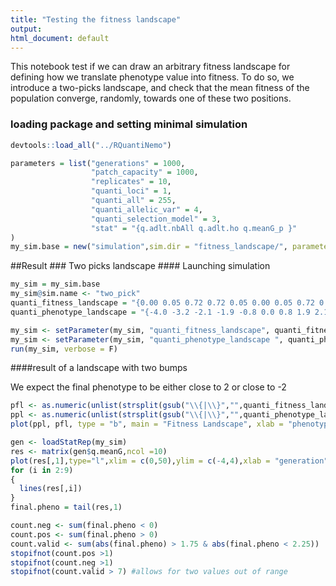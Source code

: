 ```yaml
---
title: "Testing the fitness landscape"
output:
html_document: default
---
```


This notebook test if we can draw an arbitrary fitness landscape for defining how we translate phenotype value into fitness. To do so, we introduce a two-picks landscape, and check that the mean fitness of the population converge, randomly, towards one of these two positions. 

### loading package and setting minimal simulation
```r
devtools::load_all("../RQuantiNemo")
```


```r
parameters = list("generations" = 1000,
                  "patch_capacity" = 1000,
                  "replicates" = 10,
                  "quanti_loci" = 1,
                  "quanti_all" = 255,
                  "quanti_allelic_var" = 4,
                  "quanti_selection_model" = 3,
                  "stat" = "{q.adlt.nbAll q.adlt.ho q.meanG_p }"
)
my_sim.base = new("simulation",sim.dir = "fitness_landscape/", parameters = parameters)
```


##Result
### Two picks landscape
#### Launching simulation
```r
my_sim = my_sim.base
my_sim@sim.name <- "two_pick"
quanti_fitness_landscape = "{0.00 0.05 0.72 0.72 0.05 0.00 0.05 0.72 0.72 0.05 0.00}"
quanti_phenotype_landscape = "{-4.0 -3.2 -2.1 -1.9 -0.8 0.0 0.8 1.9 2.1 3.2 4.0}"

my_sim <- setParameter(my_sim, "quanti_fitness_landscape", quanti_fitness_landscape)
my_sim <- setParameter(my_sim, "quanti_phenotype_landscape ", quanti_phenotype_landscape)
run(my_sim, verbose = F)
```

####result of a landscape with two bumps

We expect the final phenotype to be either close to 2 or close to -2 
```r
pfl <- as.numeric(unlist(strsplit(gsub("\\{|\\}","",quanti_fitness_landscape)," ")))
ppl <- as.numeric(unlist(strsplit(gsub("\\{|\\}","",quanti_phenotype_landscape)," ")))
plot(ppl, pfl, type = "b", main = "Fitness Landscape", xlab = "phenotype", ylab = "Fitness")

gen <- loadStatRep(my_sim)
res <- matrix(gen$q.meanG,ncol =10)
plot(res[,1],type="l",xlim = c(0,50),ylim = c(-4,4),xlab = "generation",ylab = "Mean Phenotype",main = "evolution of the phenotype")
for (i in 2:9) 
{
  lines(res[,i])
}
final.pheno = tail(res,1)

count.neg <- sum(final.pheno < 0)
count.pos <- sum(final.pheno > 0)
count.valid <- sum(abs(final.pheno) > 1.75 & abs(final.pheno < 2.25))
stopifnot(count.pos >1)
stopifnot(count.neg >1)
stopifnot(count.valid > 7) #allows for two values out of range
```